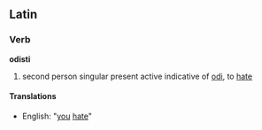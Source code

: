 ==Latin==
===Verb===
'''odisti'''

#second person singular present active indicative of [[odi]], to [[hate]]
====Translations====
*English: "[[you]] [[hate]]"
